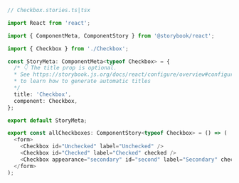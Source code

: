 ```ts
// Checkbox.stories.ts|tsx

import React from 'react';

import { ComponentMeta, ComponentStory } from '@storybook/react';

import { Checkbox } from './Checkbox';

const StoryMeta: ComponentMeta<typeof Checkbox> = {
  /* 👇 The title prop is optional.
  * See https://storybook.js.org/docs/react/configure/overview#configure-story-loading
  * to learn how to generate automatic titles
  */
  title: 'Checkbox', 
  component: Checkbox,
};

export default StoryMeta;

export const allCheckboxes: ComponentStory<typeof Checkbox> = () => (
  <form>
    <Checkbox id="Unchecked" label="Unchecked" />
    <Checkbox id="Checked" label="Checked" checked />
    <Checkbox appearance="secondary" id="second" label="Secondary" checked />
  </form>
);
```